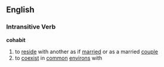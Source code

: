 == English ==
=== Intransitive Verb ===
'''cohabit'''
# to [[reside]] with another as if [[married]] or as a married [[couple]]
# to [[coexist]] in [[common]] [[environs]] with